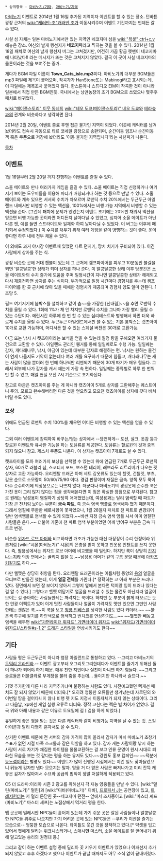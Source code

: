  * 상위항목 : [[마비노기/기타]], [[마비노기/지역]]

[[마비노기]] 이벤트로 2014년 1월 16일 추가된 지역이자 이벤트를 할 수 있는 장소. 던바튼 광장 근처의 [[wiki:"캐러반-조"캐러반 조]]가 이동시켜주며 이벤트 기간까지는 언제든 갈 수 있다.

사실 섬 자체는 일본 마비노기에서만 있는 지역인 네코지마 섬을 [[wiki:"복붙" ctrl+c,v]] 해놓은 장소. 여신의 날개 행선지가 '''네코지마'''라고 찍히는 것을 볼 수 있다. 2014년 1월 18일 패치로 여신의 날개 행선지 버그는 고쳐졌지만, 여전히 가끔 황금 랫맨이 네코지마에 나타났다!! 라는 메시지가 뜨는 것은 고쳐지지 않았다. 결국 이 곳이 사실 네코지마의 클론이라는 것을 보여주는 증거.

게다가 BGM 파일 이름이 '''Town_Cats_isle.mp3'''이다. 마비노기의 대부분 BGM들은 mp3 파일에 제목이 붙어으며, 작곡가가 HanStone또는 Mabinogi라고 표시되는데, 이 파일에는 제목조차 붙어있지 않다. 한스톤이나 스튜디오 EIM이 작곡한 것이 아니라 일본에서 직접 만든 BGM인듯. 국내에서는 낭만농장의 초기 BGM으로 쓰였으나 몇주후 패치로 바뀌었다.

[[wiki:"메이플스토리" 이웃 동네]]의 [[wiki:"네오 도쿄(메이플스토리)" 네오 도쿄]]와 [[테라숲]]과의 관계와 비슷하다고 생각하면 된다.

2014년 2월 20일, 이벤트 종료 후엔 접근 불가인 지역이 되었다. 이곳에 캐릭터를 남겨놨더라도 접속시 자동으로 티르 코네일 광장으로 송환되며, 순간이동 임프나 순간이동 책 혹은 쿠폰으로 저장해 놨더라도 '이동 불가인 지역입니다'라는 사념파가 나온다.

[[목차]]

== 이벤트 ==
1월 16일부터 2월 20일 까지 진행하는 이벤트를 즐길 수 있다.

소울 메이트와 만나 여러가지 게임을 즐길 수 있다. 소울 메이트는 직접 신청하거나 여기저기 보이는 도우미들을 이용해 파티가 매칭되거나 하는 것 등으로 만날 수 있다. 소울 메이트와 계속 있으면 서서히 수치가 차오르며 로맨틱 수치 20%에서는 두근두근 아일랜드 내에서만 비행할 수 있는 액션을, 100%에서는 비행 가능 지역에서 비행할 수 있는 액션을 준다. (그런데 패치에 문제가 있었는지 이벤트 초기에는 20%만 채워서 액션을 얻으면 비행 가능한 곳이라면 어디든지 날아다닐 수 있었고, 심지어 소울 메이트가 아닌 다른 펫, 예를 들면 스프라이트와 일체화 하여 날아다닐 수 있었다. 이 버그는 이후에 패치되서 수정되었다.) 이 수치를 채우기 위해 여러 게임을 같이 병행하는 것이 좋다. 운이 좋다면 하루 내에 전부 채울 수 있다.

이 외에도 과거 야시장 이벤트때 있었던 다트 던지기, 망치 치기가 구비되어 있다. 이긴 사람에게 상자를 주는 식.

광장 비슷한 곳에 거대 횃불이 있는데 그 근처에 캠프파이어를 피우고 10분동안 불길을 쬐면 '알콩달콩'한 상태가 되며 상자를 하나 준다. 이 알콩달콩한 상태 이후 당분간은 소울 메이트와의 수치 증가에 도움을 주며 일정시간이 지나면 알콩달콩한 상태가 해체되고 다시 재충전하면 상자를 주는 식이다. 부가적으로 일정 시간마다 경험치를 주는데 캠프파이어를 한 곳 근처에 앉아 있을 때에만 경험치가 제공되며 경험치 양도 얼마 안된다. 1초당 5.

필드 여기저기에 붐박스를 설치하고 같이 춤~~을 가장한 [신내림]~~을 추면 로맨틱 수치를 올릴 수 있다. 1회에 1%가 채 안 차지만 로맨틱 수치를 그나마 가장 빨리 올릴 수 있는 수단이다. 에린시간 하루에 한 번 할 수 있는 심리테스트와 병행해서 하면 더욱 빠르게 수치를 올릴 수 있다. 두근두근 아일랜드에서만 쓸 수 있는 기본 붐박스는 캣츠아이 10개로 교환 가능하며, 어디서든 할 수 있는 스폐셜 버전은 30개로 교환가능.

야금 또는 낚시 시 캣츠아이라는 보석을 얻을 수 있는데 일정 량을 구해오면 여러가지 물건으로 교환할 수 있다. 아일랜드 관리인 웽거를 통해 일일퀘로도 수행 가능. 일일퀘는 감자, 개다래나무, 낚시, 야금이 있는데 대부분 감자로 해결하는 편. 낚시는 원하는 물건이 언제 나올지도 기약이 없는데다 여러 개를 요구하기 때문에 힘들고, 개다래나무는 캐는 사람이 많을 뿐더러 한 번에 하나씩만 리젠되기 때문에 30개 따기가 매우 힘들다. 그래서 외부에 나가 감자를 캐서 깨는게 가장 속 편하다. 일일퀘는 종류별로 하루 한 번씩만 할 수 있고, 매일 현실 오전 7시 기준으로 초기화된다. 

참고로 야금은 캣츠아이를 주는 게 아니라 캣츠아이 5개로 상자를 교환해주는 퀘스트이니 주의. 모르고 완수해버리면 다른 것을 얻으려고 모으던 캣츠아이를 상자에 갖다 바쳐버릴 수도 있다.

=== 보상 ===
위에도 언급된 로맨틱 수치 100%를 채우면 어디든 비행할 수 있는 액션을 얻을 수 있다.

그외 여러 이벤트에 참여하여 바꾸는/얻는 상자에서 --당연하게-- 포션, 실크, 옷감 등과 할로윈 이벤트와 유사한 기능을 하는 토템류를 제공한다. 토템류는 할로윈의 것과 중복되지 않으니 참고. 제스처 쿠폰도 나온다. 이 상자는 캣츠아이 7개로도 살 수 있다.

캣츠아이를 모아 여러가지 보상을 선택할 수 있는데 위에 언급된 7개로 두근두근 로맨틱 상자, 60개로 러블리 샴, 스코티시 포드, 보스턴 테리어, 래브라도 리트리버가 나오는 펫 상자로 교환 가능하다. 오리엔탈 드래곤 아머 세트 갑옷류도 있는데 헬멧, 건틀렛, 부츠, 갑옷 순으로 소모량이 50/60/75/90 이다. 경갑 판정이며 재질은 금속. 양쪽 모두 룩이 아주 준수하기에 의장용으로는 나쁘지 않다. 더군다나 마비노기의 경갑옷에 준수한 룩은 가진 옷이 그리 많지 않다는 점을 생각해본다면 이 점은 확실한 장점으로 부각된다. 참고로 원래는 남성용이 염질하기 상당히 애매했었는데, 여성용과는 달리 염색할 때 파트가 가장 큰 천처럼 보이는 부분이 '''금속 파트''', 즉 금속 염색 앰플로 염색해야 했기 때문이다. 그래서 염질에 무한한 애로사항이 꽃피었으나, 1월 28일자 패치로 천 파트로 변경되어 일반 염색앰플로 염색할 수 있게 되었다.~~비싼 지정 금속 염색 앰플 사서 이미 염질한 사람들은 운다.~~ 더불어 기존에 천 파트 염색 부분이었던 어깨 방어구 부분은 금속 파트로 변경.

비슷한 [[위자드 로브 아머]]와 비교하자면 개조가 가능한 대신 대장장이 수리 한정이라 위롭처럼 [wiki:"시몬(마비노기)" 시몬]의 은총을 받지 못하고 천옷용 인챈트를 쓰지 못한다. 즉, 범용성에서는 위자드 로브 아머에 비교했을 때 밀린다. 하지만 룩이 상당히 [[간지]]나는지라 의장 면에서는 꿀리지 않을 듯.~~남성용 아머가 겉의 구름 문양 때문에 [[아카츠키]]같기도 하다.~~

다만 헬멧은 상당히 취향을 탄다. 오리엔탈 드래곤이라는 이름처럼 동양의 [[용]]의 얼굴을 모티브로 만들긴 했는데, 이게 '''얼굴 전체'''를 가린다.[* 정확히는 코 아래 부분은 드러나 있다. 정면에서 보면 잘 보이지 않아서 그렇지 옆에서 본다면 턱이랑 입이 드러나 있다는 걸 알 수 있다.] 그렇다고 헬멧 여닫기로 얼굴을 드러낼 수 있는 물건도 아닌지라 얼굴이 보이는 걸 좋아하는 사람들한테는 꺼려지는 룩이다. 하지만 눈 부분이 붉게 타오르는 듯한 안광 이펙트가 있어 이게 멋진 사람들이나 얼굴이 가려져도 멋만 있으면 그만인 사람한테는 괜찮은 룩.~~이 룩을 보고 [[청룡 인베스]]를 생각한 사람도 있다 카더라.~~ ~~붉은색 투구에 갈기를 하얀색으로 염색하고 번치코를 연상하기도...~~ ~~헬멧만 빼놓고 염색을 해두면 [[wiki:"가면라이더 위자드" 가면라이더 위자드]] [[wiki:"위자드(가면라이더 위자드)/스타일#s-1.2" 드래곤 스타일]]을 연상시키기도 한다~~

== 기타 ==
사람들 평은 두근두근이 아니라 염장 아일랜드로 통칭하고 있다. --그리고 마비노기의 [[두덕리 온라인]]화.-- 이벤트 광고부터 오그리토그리한데다가 이벤트를 즐기기 위해선 둘이 하나가 되어야 하기 때문. 매우 친한 지인이나 실친이 아니면 하기 힘들다. ~~그리고 솔로들은 더블클라로 부계정을 불러 춤을 추는데... 둘이지만 하나라서 슬프다.~~

기껏 추가한게 다른 나라 지역추가냐며 불평하는 사람도 있다. 사전예고했던 렉개선 패치도 잘 되지 않았기 때문에 더더욱.[* 오히려 엉뚱한 오류들만 생겨났는데 자르딘의 와이번일 땅을 걸어다니지 않나 비행 펫 지도 지정시 이동자체가 되지 않는 상태이다. 그리고 다음날, xp에선 게임 실행 오류로 더더욱. 정작 고친다는 렉은 별 차이가 없었다. 결국 위와 아래 내용과 같은 이유로 토요일에 점ㅣ검을 하게 되었다.]

유일하게 좋은 평을 받는 것은 다른 캐릭터와 같이 비행가능 지역을 날 수 있는 것. 스킬 아이콘과 달리 다행히 혼자서도 쓸 수 있다.

상기한 이벤트 때문에 전 서버의 감자 가격이 많이 올라서 감자가 마치 마비노기 초창기 수표가 없던 시절 마족 스크롤과 같은 역할을 하고 있다. 감자 캐는 사람이랑 낚시 하는 사람이 서로 자기가 채집한 아이템을 물물교환하는 걸 보고 인류 문명이 원시 시대로 퇴화한 모습을 보는 것 같다는 평을 하는 유저도 있다.~~강원도 홍보 캠페인~~ ~~덕분에 [[농노]]섬이라는 별명도 있다~~ 이벤트가 많이 진행된 시점에서는 이런 일도 잦아들었으니 뒤늦게 감자만 냅다 모으지는 말자. 얻을 거 다 얻은 사람은 빠져나가고 미리 잔뜩 캐놓은 감자가 많아져서 수요와 공급의 법칙이 정말 처절하게 적용되고 있다. 

C5 더 드라마:이리아 시즌 2 광고를 위해선지 각 재능 영웅들을 만날 수 있다. [wiki:"멀린(마비노기)" 멀린]과 [wiki:"디바(마비노기)" 디바], [[프로페서 J]]는 공연장에 있고, [[트레저헌터]]는 저 멀리 문닫힌 곳--네코지마 던전-- 앞에서 조사중이고 [wiki:"마스터 셰프(마비노기)" 마스터 셰프]는 노점상에서 먹거리 평을 한다.

맵 곳곳에 밀레시안 NPC들이 흩어져 있는데 가기 쉬운 곳은 잘된 사람들이나 알콩달콩한 NPC들 위주로 나오지만 가기 어려운 곳에 있는 NPC들은 --우리가 이벤을 즐기는 모습으로-- 엉뚱한 모습으로 나온다. 타이틀도 웃긴 것을 장착하고 있다.[* 약셋을 입고있어서 펫에게 달리는 위크니스라거나, 스매시'''만''' 마스터, 소울 메이트를 잘 얻어내기 위해 달고있는 승리의 원정대 등.]

그리고 같이 하는 이벤트 설명 중에 딜리아 꽃 키우기 이벤트가 있었으나 어째선지 추가되지 않았고 추후 하겠다고 했으나 이벤트가 끝날 때까지도 아무 소식 없이 끝내버렸다.
